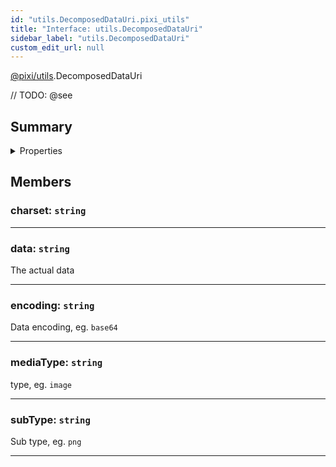 ```yaml
---
id: "utils.DecomposedDataUri.pixi_utils"
title: "Interface: utils.DecomposedDataUri"
sidebar_label: "utils.DecomposedDataUri"
custom_edit_url: null
---
```


[@pixi/utils](../modules/pixi_utils).DecomposedDataUri






// TODO: @see

        

## Summary

<details><summary>Properties</summary>
<p>

| Name      | Type                | Description                 |
| --------- | ------------------- | --------------------------- |
| charset   | <code>string</code> |                             |
| data      | <code>string</code> | The actual data             |
| encoding  | <code>string</code> | Data encoding, eg. `base64` |
| mediaType | <code>string</code> | type, eg. `image`           |
| subType   | <code>string</code> | Sub type, eg. `png`         |

</p>
</details>
    




## Members
<article>

### charset: <span><code>string</code></span>

</article>


---------------------------------------

<article>

### data: <span><code>string</code></span>
The actual data

</article>


---------------------------------------

<article>

### encoding: <span><code>string</code></span>
Data encoding, eg. `base64`

</article>


---------------------------------------

<article>

### mediaType: <span><code>string</code></span>
type, eg. `image`

</article>


---------------------------------------

<article>

### subType: <span><code>string</code></span>
Sub type, eg. `png`

</article>


---------------------------------------



  
